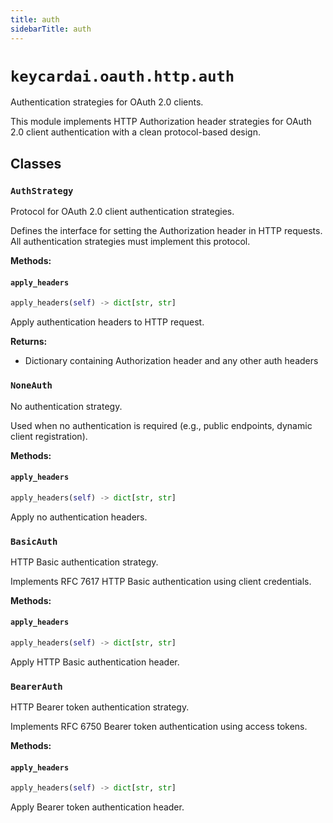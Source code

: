 ```yaml
---
title: auth
sidebarTitle: auth
---
```


# `keycardai.oauth.http.auth`


Authentication strategies for OAuth 2.0 clients.

This module implements HTTP Authorization header strategies for OAuth 2.0
client authentication with a clean protocol-based design.


## Classes

### `AuthStrategy`


Protocol for OAuth 2.0 client authentication strategies.

Defines the interface for setting the Authorization header in HTTP requests.
All authentication strategies must implement this protocol.


**Methods:**

#### `apply_headers`

```python
apply_headers(self) -> dict[str, str]
```

Apply authentication headers to HTTP request.

**Returns:**
- Dictionary containing Authorization header and any other auth headers


### `NoneAuth`


No authentication strategy.

Used when no authentication is required (e.g., public endpoints,
dynamic client registration).


**Methods:**

#### `apply_headers`

```python
apply_headers(self) -> dict[str, str]
```

Apply no authentication headers.


### `BasicAuth`


HTTP Basic authentication strategy.

Implements RFC 7617 HTTP Basic authentication using client credentials.


**Methods:**

#### `apply_headers`

```python
apply_headers(self) -> dict[str, str]
```

Apply HTTP Basic authentication header.


### `BearerAuth`


HTTP Bearer token authentication strategy.

Implements RFC 6750 Bearer token authentication using access tokens.


**Methods:**

#### `apply_headers`

```python
apply_headers(self) -> dict[str, str]
```

Apply Bearer token authentication header.

